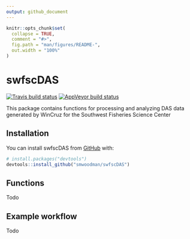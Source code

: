 ```yaml
---
output: github_document
---
```


<!-- README.md is generated from README.Rmd. Please edit that file -->

```r
knitr::opts_chunk$set(
  collapse = TRUE,
  comment = "#>",
  fig.path = "man/figures/README-",
  out.width = "100%"
)
```

# swfscDAS

<!-- badges: start -->
[![Travis build status](https://travis-ci.org/smwoodman/swfscDAS.svg?branch=master)](https://travis-ci.org/smwoodman/swfscDAS)
[![AppVeyor build status](https://ci.appveyor.com/api/projects/status/github/smwoodman/swfscDAS?branch=master&svg=true)](https://ci.appveyor.com/project/smwoodman/swfscDAS)
<!-- badges: end -->

This package contains functions for processing and analyzing DAS data generated by WinCruz for the Southwest Fisheries Science Center

## Installation

<!-- You can install the released version of swfscDAS from [CRAN](https://CRAN.R-project.org) with: -->

<!-- ``` r -->
<!-- install.packages("swfscDAS") -->
<!-- ``` -->

<!-- And the development version from [GitHub](https://github.com/smwoodman/swfscDAS) with: -->
You can install swfscDAS from [GitHub](https://github.com/smwoodman/swfscDAS) with:


``` r
# install.packages("devtools")
devtools::install_github("smwoodman/swfscDAS")
```
## Functions

Todo

## Example workflow
Todo

<!-- This is a basic example which shows you how to solve a common problem: -->

<!-- ```{r example} -->
<!-- library(swfscDAS) -->
<!-- ## basic example code -->
<!-- ``` -->

<!-- What is special about using `README.Rmd` instead of just `README.md`? You can include R chunks like so: -->

<!-- ```{r cars} -->
<!-- summary(cars) -->
<!-- ``` -->

<!-- You'll still need to render `README.Rmd` regularly, to keep `README.md` up-to-date. -->

<!-- You can also embed plots, for example: -->

<!-- ```{r pressure, echo = FALSE} -->
<!-- plot(pressure) -->
<!-- ``` -->

<!-- In that case, don't forget to commit and push the resulting figure files, so they display on GitHub! -->
